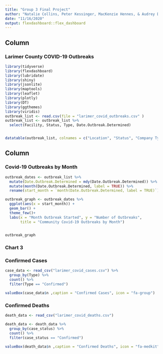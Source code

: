 ```yaml
---
title: "Group 3 Final Project"
author: "Natalie Collins, Peter Kessinger, MacKenzie Hennes, & Audrey Dickinson"
date: "11/16/2020"
output: flexdashboard::flex_dashboard
---
```

 Column {data-width=600}
-------------------------------------
  
### Larimer County COVID-19 Outbreaks 
  
```r
library(tidyverse)
library(flexdashboard)
library(lubridate)
library(shiny)
library(jsonlite)
library(maptools)
library(leaflet)
library(plotly)
library(DT)
library(ggthemes)
library(viridis)
outbreak_list <- read.csv(file = "larimer_covid_outbreaks.csv" )
outbreak_list <- outbreak_list %>%
  select(Facility, Status, Type, Date.Outbreak.Determined)


datatable(outbreak_list, colnames = c("Location", "Status", "Company Type", "Start Outbreak Date"), extensions = "Scroller", style="bootstrap", class="compact", width="100%", options=list(deferRender=TRUE, scrollY=300, scroller=TRUE))
```

Column {data-width=400}
-------------------------------------
  
### Covid-19 Outbreaks by Month
```r
outbreak_dates <- outbreak_list %>% 
  mutate(Date.Outbreak.Determined = mdy(Date.Outbreak.Determined)) %>%  
  mutate(month(Date.Outbreak.Determined, label = TRUE)) %>% 
  rename(start_month = `month(Date.Outbreak.Determined, label = TRUE)`)

outbreak_graph <- outbreak_dates %>% 
  ggplot(aes(x = start_month)) +
  geom_bar() +
  theme_few()+
  labs(x = "Month Outbreak Started", y = "Number of Outbreaks", 
       title = "Community Covid-19 Outbreaks by Month")
  

outbreak_graph
```

### Chart 3




### Confirmed Cases

```r
case_data <- read_csv("larimer_covid_cases.csv") %>% 
  group_by(Type) %>% 
  count() %>% 
  filter(Type == "Confirmed")

valueBox(case_data$n ,caption = "Confirmed Cases", icon = "fa-group")

```

### Confirmed Deaths

```r
death_data <- read_csv("larimer_covid_deaths.csv")

death_data <- death_data %>% 
  group_by(case_status) %>% 
  count() %>% 
  filter(case_status == "Confirmed")

valueBox(death_data$n ,caption = "Confirmed Deaths", icon = "fa-medkit")
```
